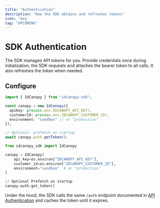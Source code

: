 ```yaml
---
title: "Authentication"
description: "How the SDK obtains and refreshes tokens"
icon: 'key'
tag: "UPCOMING"
---
```


# SDK Authentication
The SDK manages API tokens for you. Provide credentials once during initialization; the SDK requests and attaches the bearer token to all calls. It also refreshes the token when needed.

## Configure
<Tabs>
  <Tab title="Node (JS/TS)">
  
```ts
import { IdCanopy } from "idcanopy-sdk";

const canopy = new IdCanopy({
  apiKey: process.env.IDCANOPY_API_KEY!,
  customerId: process.env.IDCANOPY_CUSTOMER_ID!,
  environment: "sandbox" // or "production"
});

// Optional: prefetch on startup
await canopy.auth.getToken();
```
</Tab> <Tab title="Python">
```python
from idcanopy_sdk import IdCanopy

canopy = IdCanopy(
    api_key=os.environ["IDCANOPY_API_KEY"],
    customer_id=os.environ["IDCANOPY_CUSTOMER_ID"],
    environment="sandbox"  # or "production"
)

// Optional Prefetch on startup
canopy.auth.get_token()
```
</Tab> </Tabs>

<Note> Under the hood, the SDK calls the same `/auth` endpoint documented in [API Authentication](/authentication) and caches the token until it expires. </Note>

